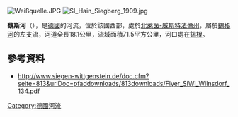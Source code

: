 {{Coord|50|52|26|N|8|1|4|E|display=title}}
[[Image:Weißquelle.JPG|right]]
[[Image:SI_Hain_Siegberg_1909.jpg|right]]

'''魏斯河'''（{{lang-de|Weiß}}），是[[德國|德國]]的河流，位於該國西部，處於[[北萊茵-威斯特法倫州|北萊茵-威斯特法倫州]]，屬於[[錫格河|錫格河]]的左支流，河道全長18.1公里，流域面積71.5平方公里，河口處在[[錫根|錫根]]。

==參考資料==
* http://www.siegen-wittgenstein.de/doc.cfm?seite=813&urlDoc=pfaddownloads/813downloads/Flyer_SiWi_Wilnsdorf_134.pdf {{Wayback|url=http://www.siegen-wittgenstein.de/doc.cfm?seite=813&urlDoc=pfaddownloads%2F813downloads%2FFlyer_SiWi_Wilnsdorf_134.pdf |date=20090425224558 }}

{{Germany-geo-stub}}
[[Category:德國河流|Category:德國河流]]